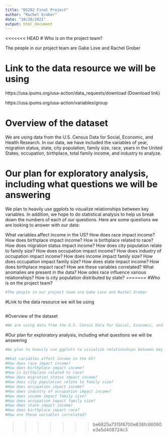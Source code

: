 ```yaml
---
title: "DS202 Final Project"
author: "Rachel Grober"
date: "10/26/2021"
output: html_document
---
```

<<<<<<< HEAD
# Who is on the project team?

The people in our project team are Gabe Love and Rachel Grober


# Link to the data resource we will be using

https://usa.ipums.org/usa-action/data_requests/download (Download link)

https://usa.ipums.org/usa-action/variables/group

# Overview of the dataset

We are using data from the U.S. Census Data for Social, Economic, and Health Research. In our data, we have included the variables of year, migration status, state, city population, family size, race, years in the United States, occupation, birthplace, total family income, and industry to analyze.


# Our plan for exploratory analysis, including what questions we will be answering

We plan to heavily use ggplots to visualize relationships between key variables. In addition, we hope to do statistical analysis to help us break down the numbers of each of our questions. Here are some questions we are looking to answer with our data:

What variables affect income in the US?
How does race impact income?
How does birthplace impact income?
How is birthplace related to race?
How does migration status impact income?
How does city population relate to family size?
How does occupation impact income?
How does industry of occupation impact income?
How does income impact family size?
How does occupation impact family size?
How does state impact income?
How does birthplace impact race?
How are these variables correlated?
What anomalies are present in the data?
How odes race influence various relationships?
How is city population distributed by state?
=======
#Who is on the project team?
```r
#The people in our project team are Gabe Love and Rachel Grober
```

#Link to the data resource we will be using
```r

```

#Overview of the dataset
```r
#We are using data from the U.S. Census Data for Social, Economic, and Health Research. In our data, we have included the variables of year, migration status, state, city population, family size, race, years in the United States, occupation, birthplace, total family income, and industry to analyze.
```

#Our plan for exploratory analysis, including what questions we will be answering
```r
#We plan to heavily use ggplots to visualize relationships between key variables. In addition, we hope to do statistical analysis to help us break down the numbers of each of our questions. Here are some questions we are looking to answer with our data:

#What variables affect income in the US?
#How does race impact income?
#How does birthplace impact income?
#How is birthplace related to race?
#How does migration status impact income?
#How does city population relate to family size?
#How does occupation impact income?
#How does industry of occupation impact income?
#How does income impact family size?
#How does occupation impact family size?
#How does state impact income?
#How does birthplace impact race?
#How are these variables correlated?
```
>>>>>>> be6825a7315f6700e836fc66060e3e5d408724c3
